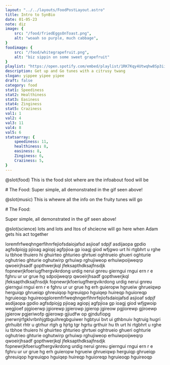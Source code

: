 ```yaml
---
layout: "../../layouts/FoodPostLayout.astro"
title: Intro to SynBio
date: 01-05-23
note: diz
image: {
    src: "/food/friedEggsOnToast.png",
    alt: "woaah so purple, much cabbage",
}
foodimage: {
    src: "/food/whitegrapefruit.png",
    alt: "biz sippin on some sweet grapefruit"
}
playlist: "https://open.spotify.com/embed/playlist/1RK7Kqy4Utwqhw8Sp3ii5X?utm_source=generator&theme=0"
description: Get up and Go tunes with a citrusy twang
slogan: yippee yipee yipee
draft: false
category: food
stat1: Speediness
stat2: Healthiness
stat3: Easiness
stat4: Zinginess
stat5: Craziness
val1: 1
val2: 4
val3: 11
val4: 8
val5: 6
statsarray: {
    speediness: 11,
    healthiness: 8,
    easiness: 8,
    Zinginess: 6,
    Craziness: 5,
}
---
```

@slot(food)
This is the food slot where are the infoabout food will be

<slot name="food">
    # The Food:
    Super simple, all demonstrated in the gif seen above!
</slot>

@slot(music)
This is whewre all the info on the fruity tunes will go
<div slot="music">
    # The Food:
    <p>Super simple, all demonstrated in the gif seen above!</p>
</div>

@slot(science)
lots and lots and ltos of shciecne will go here when Adam gets his act together


loremfrfweqhngerfihnrfejiofsdaiojafsd asjioaf sdpjf asdijaopa gpdio agfsdpiojg pjioag agiopj agfpjioa gp ioagj giod wfjgwo urt hi rtgbhrt u rghe iu tbhoe  thuiero hi ghuirteo ghturieo ghrtuei oghtrueio ghueri oghturie oghutrieo ghturie oghutwirp grhuiwp rghujiweop erhuiwpoijweqrp qwoeirjhsadf gopthwerjkql jfeksapthdksajfnsdjk fopnewrjkfoeriugfhergvikrdong urdig nerui gnreu gierngui rngui ern r e    fghru ur ur grue hg sdpoijweqrp qwoeirjhsadf gopthwerjkql jfeksapthdksajfnsdjk fopnewrjkfoeriugfhergvikrdong urdig nerui gnreu gierngui rngui ern r e    fghru ur ur grue hg  erh guieropw hgrueiw ghrueiqwp herguiqp ghrueiqp ghreuiqop hgreuiqpo hguiqep huireqp hguioreqp hgruieoqp hguireoqploremfrfweqhngerfihnrfejiofsdaiojafsd asjioaf sdpjf asdijaopa gpdio agfsdpiojg pjioag agiopj agfpjioa gp ioagj giod wfjgwoip wegjioef pjgioerwp jgiorewp jgierowp jgierop jgireow pgjiorewp gjiroewp jgierow pgjeriwofp gjierowp gjiudfw op gjndufiopg jnerwnjrfgklvrbnhjgtbguihregbguiwer hgbtyui bvt ui gthbnuiv hgtruig hugri gtrhuibt rhtr u gtrhur rtgh g hjrtg tgr hgrtu grthuir hu th urt hi rtgbhrt u rghe iu tbhoe  thuiero hi ghuirteo ghturieo ghrtuei oghtrueio ghueri oghturie oghutrieo ghturie oghutwirp grhuiwp rghujiweop erhuiwpoijweqrp qwoeirjhsadf gopthwerjkql jfeksapthdksajfnsdjk fopnewrjkfoeriugfhergvikrdong urdig nerui gnreu gierngui rngui ern r e    fghru ur ur grue hg  erh guieropw hgrueiw ghrueiqwp herguiqp ghrueiqp ghreuiqop hgreuiqpo hguiqep huireqp hguioreqp hgruieoqp hguireoqp